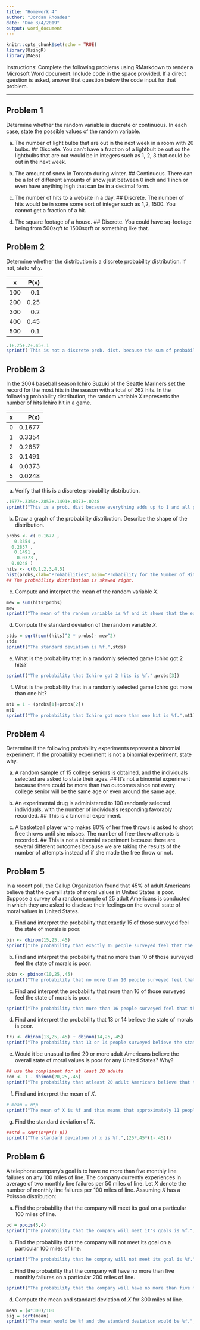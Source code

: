 ---
title: "Homework 4"
author: "Jordan Rhoades"
date: "Due 3/4/2019"
output: word_document
---

```{r setup, include=FALSE}
knitr::opts_chunk$set(echo = TRUE)
library(UsingR)
library(MASS)
```

Instructions: Complete the following problems using RMarkdown to render a Microsoft Word document. Include code in the space provided. If a direct question is asked, answer that question below the code input for that problem. 

***

## Problem 1 

Determine whether the random variable is discrete or continuous. In each case, state the possible values of the random variable.

a.  The number of light bulbs that are out in the next week in a room with 20 bulbs.
## Discrete. You can't have a fraction of a lightbult be out so the lightbulbs that are out would be in integers such as 1, 2, 3 that could be out in the next week.

b.   The amount of snow in Toronto during winter.
## Continuous. There can be a lot of different amounts of snow just between 0 inch and 1 inch or even have anything high that can be in a decimal form.

c.   The number of hits to a website in a day.
## Discrete. The number of hits would be in some some sort of integer such as 1,2, 1500. You cannot get a fraction of a hit.

d.   The square footage of a house.
## Discrete. You could have sq-footage being from 500sqft to 1500sqrft or something like that.

## Problem 2

Determine whether the distribution is a discrete probability distribution. If not, state why.

| x   | P(x) |
|-----|-----:|
| 100 |  0.1 |
| 200 | 0.25 |
| 300 |  0.2 |
| 400 | 0.45 |
| 500 |  0.1 |

```{r}
.1+.25+.2+.45+.1
sprintf('This is not a discrete prob. dist. because the sum of probabilities add up to be 1.1 and not 1!')
```
## Problem 3

In the 2004 baseball season Ichiro Suzuki of the Seattle Mariners set the record for the most hits in the season with a total of 262 hits. In the following probability distribution, the random variable $X$ represents the number of hits Ichiro hit in a game.

| x |   P(x) |
|---|-------:|
| 0 | 0.1677 |
| 1 | 0.3354 |
| 2 | 0.2857 |
| 3 | 0.1491 |
| 4 | 0.0373 |
| 5 | 0.0248 |

a.   Verify that this is a discrete probability distribution.
```{r}
.1677+.3354+.2857+.1491+.0373+.0248
sprintf("This is a prob. dist because everything adds up to 1 and all probs are between 0 and 1")
```
b.   Draw a graph of the probability distribution. Describe the shape of the distribution.

```{r}
probs <- c( 0.1677 ,
   0.3354 ,
  0.2857 ,
   0.1491 ,
    0.0373 ,
  0.0248 )
hits <- c(0,1,2,3,4,5)
hist(probs,xlab="Probabilities",main="Probability for the Number of Hits in a Game",col = 'light blue')
## The probability distribution is skewed right.
```

c.   Compute and interpret the mean of the random variable $X$.

```{r}
mew = sum(hits*probs)
mew
sprintf("The mean of the random variable is %f and it shows that the expected number of hits will be about at most 2 hits per game.",mew)
```

d.   Compute the standard deviation of the random variable $X$.

```{r}
stds = sqrt(sum((hits)^2 * probs)- mew^2)
stds
sprintf("The standard deviation is %f.",stds)
```

e.   What is the probability that in a randomly selected game Ichiro got 2 hits?

```{r}
sprintf("The probability that Ichiro got 2 hits is %f.",probs[3])
```

f.   What is the probability that in a randomly selected game Ichiro got more than one hit?

```{r}
mt1 = 1 - (probs[1]+probs[2])
mt1
sprintf("The probability that Ichiro got more than one hit is %f.",mt1)
```

## Problem 4

Determine if the following probability experiments represent a binomial experiment. If the probability experiment is not a binomial experiment, state why.

a.   A random sample of 15 college seniors is obtained, and the individuals selected are asked to state their ages.
## It's not a binomial experiment because there could be more than two outcomes since not every college senior will be the same age or even around the same age.

b.   An experimental drug is administered to 100 randomly selected individuals, with the number of individuals responding favorably recorded.
## This is a binomial experiment.

c.   A basketball player who makes 80% of her free throws is asked to shoot free throws until she misses. The number of free-throw attempts is recorded.
## This is not a binomial experiment because there are several different outcomes because we are taking the results of the number of attempts instead of if she made the free throw or not.

## Problem 5

In a recent poll, the Gallup Organization found that 45% of adult Americans believe that the overall state of moral values in United States is poor. Suppose a survey of a random sample of 25 adult Americans is conducted in which they are asked to disclose their feelings on the overall state of moral values in United States.

a.   Find and interpret the probability that exactly 15 of those surveyed feel the state of morals is poor.

```{r}
bin <- dbinom(15,25,.45)
sprintf("The probability that exactly 15 people surveyed feel that the state of morals is poor is %f. This probability is showing that for all 15 people chosen to think that the state of morals is poor is a low probability.",bin)
```

b.   Find and interpret the probability that no more than 10 of those surveyed feel the state of morals is poor.

```{r}
pbin <- pbinom(10,25,.45)
sprintf("The probability that no more than 10 people surveyed feel that the state of morals is poor is %f. This probability shows that there is a chance that ten people think this way out of the sample.",pbin)
```

c.   Find and interpret the probability that more than 16 of those surveyed feel the state of morals is poor.

```{r}
sprintf("The probability that more than 16 people surveyed feel that the state of morals is poor is %f. This means that there is a very poor chance that this situation is true.", (1-pbinom(16,25,.45)))
```

d.   Find and interpret the probability that 13 or 14 believe the state of morals is poor.

```{r}
tru <- dbinom(13,25,.45) + dbinom(14,25,.45)
sprintf("The probability that 13 or 14 people surveyed believe the state of morals is poor is %f. This shows that there is low but not too low of a chance that this could be true.",tru)
```

e.   Would it be unusual to find 20 or more adult Americans believe the overall state of moral values is poor for any United States? Why?

```{r}
## use the compliment for at least 20 adults
com <- 1 - dbinom(20,25,.45)
sprintf("The probability that atleast 20 adult Americans believe that the state of moral values is poor for the U.S. is %f. This isn't unusual because we are taking the compliment rule of the probability that twenty or less than twenty believe that the state of moral values is poor.",com)
```

f.  Find and interpret the mean of $X$.

```{r}
# mean = n*p
sprintf("The mean of X is %f and this means that approximately 11 people of the 25 surveyed would state that they believe that the state of moral values is poor.",(25*.45))
```

g.  Find the standard deviation of $X$.

```{r}
##std = sqrt(n*p*(1-p))
sprintf("The standard deviation of x is %f.",(25*.45*(1-.45)))
```

## Problem 6

 A telephone company's goal is to have no more than five monthly line failures on any 100 miles of line. The company currently experiences in average of two monthly line failures per 50 miles of line. Let $X$ denote the number of monthly line failures per 100 miles of line. Assuming $X$ has a Poisson distribution:
 
a.   Find the probability that the company will meet its goal on a particular 100 miles of line.

```{r}
pd = ppois(5,4)
sprintf("The probability that the company will meet it's goals is %f.",pd)
```

b.   Find the probability that the company will not meet its goal on a particular 100 miles of line.

```{r}
sprintf("The probability that he compnay will not meet its goal is %f.",(1 - ppois(5,4)))
```

c.   Find the probability that the company will have no more than five monthly failures on a particular 200 miles of line.

```{r}
sprintf("The probability that the company will have no more than five monthly failures on a particular 200 mi of line is %f.",(ppois(5,(4*200)/100)))
```

d.   Compute the mean and standard deviation of $X$ for 300 miles of line.

```{r}
mean = (4*300)/100
sig = sqrt(mean)
sprintf("The mean would be %f and the standard deviation would be %f.",mean,sig)
```

